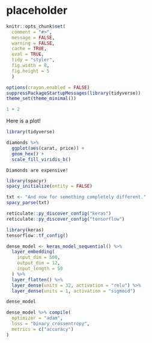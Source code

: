 # placeholder


```r
knitr::opts_chunk$set(
  comment = "#>",
  message = FALSE, 
  warning = FALSE, 
  cache = TRUE, 
  eval = TRUE,
  tidy = "styler", 
  fig.width = 8, 
  fig.height = 5
  )

options(crayon.enabled = FALSE)
suppressPackageStartupMessages(library(tidyverse))
theme_set(theme_minimal())
```


```r
1 + 2
```


Here is a plot!

```r
library(tidyverse)

diamonds %>%
  ggplot(aes(carat, price)) +
  geom_hex() +
  scale_fill_viridis_b()
```


```block
Diamonds are expensive!
```


```r
library(spacyr)
spacy_initialize(entity = FALSE)

txt <- "And now for something completely different."
spacy_parse(txt)
```

```r
reticulate::py_discover_config("keras")
reticulate::py_discover_config("tensorflow")
```


```r
library(keras)
tensorflow::tf_config()

dense_model <- keras_model_sequential() %>%
  layer_embedding(
    input_dim = 500,
    output_dim = 12,
    input_length = 50
  ) %>%
  layer_flatten() %>%
  layer_dense(units = 32, activation = "relu") %>%
  layer_dense(units = 1, activation = "sigmoid")

dense_model

dense_model %>% compile(
  optimizer = "adam",
  loss = "binary_crossentropy",
  metrics = c("accuracy")
)
```

